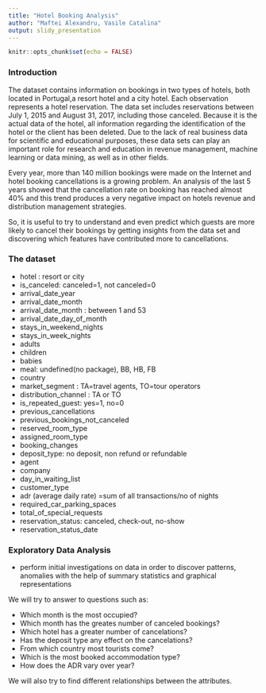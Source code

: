 ```yaml
---
title: "Hotel Booking Analysis"
author: "Maftei Alexandru, Vasile Catalina"
output: slidy_presentation
---
```


```r
knitr::opts_chunk$set(echo = FALSE)
```

### Introduction
The dataset contains information on bookings in two types of hotels, both located in Portugal,a resort hotel and a city hotel. Each observation represents a hotel reservation. The data set includes reservations between July 1, 2015 and August 31, 2017, including those canceled. Because it is the actual data of the hotel, all information regarding the identification of the hotel or the client has been deleted. Due to the lack of real business data for scientific and educational purposes, these data sets can play an important role for research and education in revenue management, machine learning or data mining, as well as in other fields.

Every year, more than 140 million bookings were made on the Internet and hotel booking cancellations is a growing problem. An analysis of the last 5 years showed that the cancellation rate on booking has reached almost 40% and this trend produces a very negative impact on hotels revenue and distribution management strategies.

So, it is useful to try to understand and even predict which guests are more likely to cancel their bookings by getting insights from the data set and discovering which features have contributed more to cancellations.



### The dataset
+ hotel : resort or city
+ is_canceled: canceled=1, not canceled=0
+ arrival_date_year
+ arrival_date_month
+ arrival_date_month : between 1 and 53
+ arrival_date_day_of_month
+ stays_in_weekend_nights
+ stays_in_week_nights
+ adults
+ children
+ babies
+ meal: undefined(no package), BB, HB, FB
+ country
+ market_segment : TA=travel agents, TO=tour operators
+ distribution_channel : TA or TO
+ is_repeated_guest: yes=1, no=0
+ previous_cancellations
+ previous_bookings_not_canceled
+ reserved_room_type
+ assigned_room_type
+ booking_changes
+ deposit_type: no deposit, non refund or refundable
+ agent
+ company
+ day_in_waiting_list
+ customer_type
+ adr (average daily rate) =sum of all transactions/no of nights
+ required_car_parking_spaces
+ total_of_special_requests
+ reservation_status: canceled, check-out, no-show
+ reservation_status_date


### Exploratory Data Analysis
* perform initial investigations on data in order to discover patterns, anomalies with the help of summary statistics and graphical representations

We will try to answer to questions such as:

+ Which month is the most occupied?
+ Which month has the greates number of canceled bookings?
+ Which hotel has a greater number of cancelations?
+ Has the deposit type any effect on the cancelations?
+ From which country most tourists come?
+ Which is the most booked accommodation type?
+ How does the ADR vary over year?

We will also try to find different relationships between the attributes.


